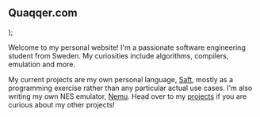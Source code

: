 
  <div className="px-6 py-12 sm:py-20 lg:px-8">
      <div className="mx-auto max-w-2xl">
        <h2 className="text-3xl font-bold tracking-light text-gray-100 sm:text-5xl text-center">
          Quaqqer.com
        </h2>
        <MdxLayout className="mt-20 mx-auto max-w-2xl" children={children} />
      </div>
  </div>
);

Welcome to my personal website!
I'm a passionate software engineering student from Sweden.
My curiosities include algorithms, compilers, emulation and more.

My current projects are my own personal language,
[Saft](https://github.com/Quaqqer/saft), mostly as a programming exercise
rather than any particular actual use cases. I'm also writing my own NES
emulator, [Nemu](https://github.com/Quaqqer/nemu). Head over to my
[projects](/projects) if you are curious about my other projects!
